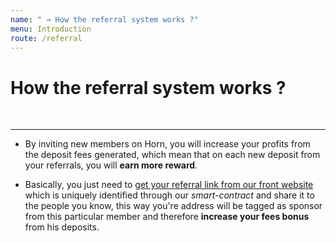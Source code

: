 ---
name: " → How the referral system works ?"
menu: Introduction
route: /referral
---


# How the referral system works ?

<br/>
<hr/>

- By inviting new members on Horn, you will increase your profits from the deposit fees generated, which mean that on each new deposit from your referrals, you will <b>earn more reward</b>.

- Basically, you just need to <a target="_blank" href="#">get your referral link from our front website</a> which is uniquely identified through our <i>smart-contract</i> and share it to the people you know,
 this way you're address will be tagged as sponsor from this particular member and therefore <b>increase your fees bonus</b> from his deposits.
